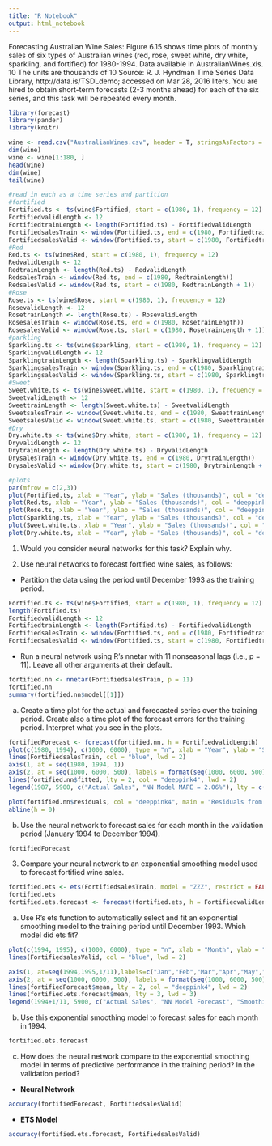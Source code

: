 ```yaml
---
title: "R Notebook"
output: html_notebook
---
```


Forecasting Australian Wine Sales: Figure 6.15 shows time plots of monthly sales of six types of Australian wines (red, rose, sweet white, dry white, sparkling, and fortified) for 1980-1994. Data available in AustralianWines.xls. 10 The units are thousands of 10 Source: R. J. Hyndman Time Series Data Library, http://data.is/TSDLdemo; accessed on Mar 28, 2016 liters. You are hired to obtain short-term forecasts (2-3 months ahead) for each of the six series, and this task will be repeated every month. 

```r
library(forecast)
library(pander)
library(knitr)
```


```r
wine <- read.csv("AustralianWines.csv", header = T, stringsAsFactors = F)
dim(wine)
wine <- wine[1:180, ]
head(wine)
dim(wine)
tail(wine)

```

```r
#read in each as a time series and partition
#fortified
Fortified.ts <- ts(wine$Fortified, start = c(1980, 1), frequency = 12)
FortifiedvalidLength <- 12
FortifiedtrainLength <- length(Fortified.ts) - FortifiedvalidLength
FortifiedsalesTrain <- window(Fortified.ts, end = c(1980, FortifiedtrainLength))
FortifiedsalesValid <- window(Fortified.ts, start = c(1980, FortifiedtrainLength + 1))
#Red
Red.ts <- ts(wine$Red, start = c(1980, 1), frequency = 12)
RedvalidLength <- 12
RedtrainLength <- length(Red.ts) - RedvalidLength
RedsalesTrain <- window(Red.ts, end = c(1980, RedtrainLength))
RedsalesValid <- window(Red.ts, start = c(1980, RedtrainLength + 1))
#Rose
Rose.ts <- ts(wine$Rose, start = c(1980, 1), frequency = 12)
RosevalidLength <- 12
RosetrainLength <- length(Rose.ts) - RosevalidLength
RosesalesTrain <- window(Rose.ts, end = c(1980, RosetrainLength))
RosesalesValid <- window(Rose.ts, start = c(1980, RosetrainLength + 1))
#parkling
Sparkling.ts <- ts(wine$sparkling, start = c(1980, 1), frequency = 12)
SparklingvalidLength <- 12
SparklingtrainLength <- length(Sparkling.ts) - SparklingvalidLength
SparklingsalesTrain <- window(Sparkling.ts, end = c(1980, SparklingtrainLength))
SparklingsalesValid <- window(Sparkling.ts, start = c(1980, SparklingtrainLength + 1))
#Sweet
Sweet.white.ts <- ts(wine$Sweet.white, start = c(1980, 1), frequency = 12)
SweetvalidLength <- 12
SweettrainLength <- length(Sweet.white.ts) - SweetvalidLength
SweetsalesTrain <- window(Sweet.white.ts, end = c(1980, SweettrainLength))
SweetsalesValid <- window(Sweet.white.ts, start = c(1980, SweettrainLength + 1))
#Dry
Dry.white.ts <- ts(wine$Dry.white, start = c(1980, 1), frequency = 12)
DryvalidLength <- 12
DrytrainLength <- length(Dry.white.ts) - DryvalidLength
DrysalesTrain <- window(Dry.white.ts, end = c(1980, DrytrainLength))
DrysalesValid <- window(Dry.white.ts, start = c(1980, DrytrainLength + 1))

#plots
par(mfrow = c(2,3))
plot(Fortified.ts, xlab = "Year", ylab = "Sales (thousands)", col = "deeppink4", main = "Fortified Wine Sales")
plot(Red.ts, xlab = "Year", ylab = "Sales (thousands)", col = "deeppink4", main = "Red Wine Sales")
plot(Rose.ts, xlab = "Year", ylab = "Sales (thousands)", col = "deeppink4", main = "Rose Sales")
plot(Sparkling.ts, xlab = "Year", ylab = "Sales (thousands)", col = "deeppink4", main = "Sparkling Sales")
plot(Sweet.white.ts, xlab = "Year", ylab = "Sales (thousands)", col = "deeppink4", main = "Sweet Wine Sales")
plot(Dry.white.ts, xlab = "Year", ylab = "Sales (thousands)", col = "deeppink4", main = "Dry Wine Sales")


```


1. Would you consider neural networks for this task? Explain why. 

2. Use neural networks to forecast fortified wine sales, as follows: 

* Partition the data using the period until December 1993 as the training period.

```r
Fortified.ts <- ts(wine$Fortified, start = c(1980, 1), frequency = 12)
length(Fortified.ts)
FortifiedvalidLength <- 12
FortifiedtrainLength <- length(Fortified.ts) - FortifiedvalidLength
FortifiedsalesTrain <- window(Fortified.ts, end = c(1980, FortifiedtrainLength))
FortifiedsalesValid <- window(Fortified.ts, start = c(1980, FortifiedtrainLength + 1))
```


* Run a neural network using R’s nnetar with 11 nonseasonal lags (i.e., p = 11). Leave all other arguments at their default. 

```r
fortified.nn <- nnetar(FortifiedsalesTrain, p = 11)
fortified.nn
summary(fortified.nn$model[[1]])
```


  (a) Create a time plot for the actual and forecasted series over the training period. Create also a time plot of the forecast errors for the training period. Interpret what you see in the plots. 

```r
fortifiedForecast <- forecast(fortified.nn, h = FortifiedvalidLength)
plot(c(1980, 1994), c(1000, 6000), type = "n", xlab = "Year", ylab = "Sales", bty = "l", xaxt = "n", yaxt = "n")
lines(FortifiedsalesTrain, col = "blue", lwd = 2)
axis(1, at = seq(1980, 1994, 1))
axis(2, at = seq(1000, 6000, 500), labels = format(seq(1000, 6000, 500)))
lines(fortified.nn$fitted, lty = 2, col = "deeppink4", lwd = 2)
legend(1987, 5900, c("Actual Sales", "NN Model MAPE = 2.06%"), lty = c(1, 2), lwd = c(1,2), col = c("blue", "deeppink4"), bty = "n")
```

  
```r
plot(fortified.nn$residuals, col = "deeppink4", main = "Residuals from Neural Net Model", xlab = "Year", ylab = "Residuals", bty = "l")
abline(h = 0)
```

  (b) Use the neural network to forecast sales for each month in the validation period (January 1994 to December 1994). 
  
```r
fortifiedForecast
```  
  
3. Compare your neural network to an exponential smoothing model used to forecast fortified wine sales. 

```r
fortified.ets <- ets(FortifiedsalesTrain, model = "ZZZ", restrict = FALSE)
fortified.ets
fortified.ets.forecast <- forecast(fortified.ets, h = FortifiedvalidLength)

```




  (a) Use R’s ets function to automatically select and fit an exponential smoothing model to the training period until December 1993. Which model did ets fit?
  
```r

plot(c(1994, 1995), c(1000, 6000), type = "n", xlab = "Month", ylab = "Sales", bty = "l", xaxt = "n", yaxt = "n", main = "Air Travel in 1994 \nActual and Forecasted Values")
lines(FortifiedsalesValid, col = "blue", lwd = 2)

axis(1, at=seq(1994,1995,1/11),labels=c("Jan","Feb","Mar","Apr","May","Jun","Jul", "Aug","Sep","Oct","Nov","Dec"), xaxs = "r")
axis(2, at = seq(1000, 6000, 500), labels = format(seq(1000, 6000, 500)))
lines(fortifiedForecast$mean, lty = 2, col = "deeppink4", lwd = 2)
lines(fortified.ets.forecast$mean, lty = 3, lwd = 3)
legend(1994+1/11, 5900, c("Actual Sales", "NN Model Forecast", "Smoothing Forecast"), lty = c(2, 2, 3), lwd = c(1,2, 3), col = c("blue", "deeppink4", "black"), bty = "n")

```


  
  
  (b) Use this exponential smoothing model to forecast sales for each month in 1994. 
  
```r
fortified.ets.forecast
```
  
  (c) How does the neural network compare to the exponential smoothing model in terms of predictive performance in the training period? In the validation period?
  
  * **Neural Network**
  
```r
accuracy(fortifiedForecast, FortifiedsalesValid)
```

  * **ETS Model**
  
```r
accuracy(fortified.ets.forecast, FortifiedsalesValid)
```


